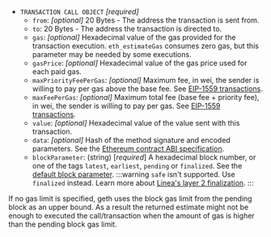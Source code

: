 - `TRANSACTION CALL OBJECT` _\[required]_
  - `from`: _\[optional]_ 20 Bytes - The address the transaction is sent from.
  - `to`: 20 Bytes - The address the transaction is directed to.
  - `gas`: _\[optional]_ Hexadecimal value of the gas provided for the transaction execution. `eth_estimateGas` consumes
      zero gas, but this parameter may be needed by some executions.
  - `gasPrice`: _\[optional]_ Hexadecimal value of the gas price used for each paid gas.
  - `maxPriorityFeePerGas`: _\[optional]_ Maximum fee, in wei, the sender is willing to pay per gas
  above the base fee.
      See [EIP-1559 transactions](../../ethereum/concepts/transaction-types.md#eip-1559-transactions).
  - `maxFeePerGas`: _\[optional]_ Maximum total fee (base fee + priority fee), in wei, the sender is
  willing to pay per gas.
      See [EIP-1559 transactions](../../ethereum/concepts/transaction-types.md#eip-1559-transactions).
  - `value`: _\[optional]_ Hexadecimal value of the value sent with this transaction.
  - `data`: _\[optional]_ Hash of the method signature and encoded parameters. See the
      [Ethereum contract ABI specification](https://docs.soliditylang.org/en/latest/abi-spec.html).
  - `blockParameter`: (string) [_required_] A hexadecimal block number, or one of the tags `latest`, 
  `earliest`, `pending` or `finalized`. See the [default block parameter](https://ethereum.org/en/developers/docs/apis/json-rpc/#default-block).
    :::warning
    `safe` isn't supported. Use `finalized` instead.
    Learn more about [Linea's layer 2 finalization](https://docs.linea.build/developers/guides/finalized-block). 
    :::


If no gas limit is specified, geth uses the block gas limit from the pending block as an upper bound. 
As a result the returned estimate might not be enough to executed the call/transaction when the amount 
of gas is higher than the pending block gas limit.


